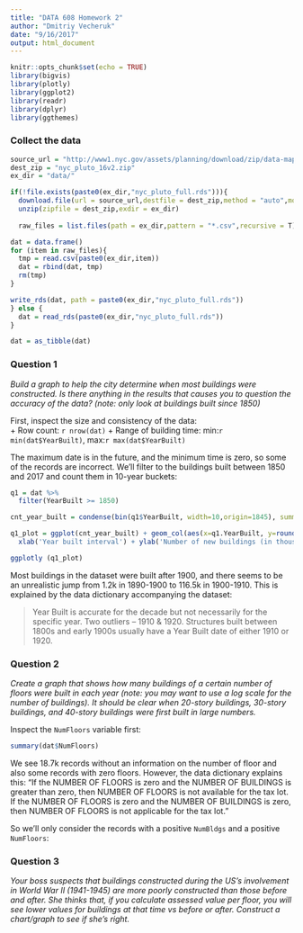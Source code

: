 ```yaml
---
title: "DATA 608 Homework 2"
author: "Dmitriy Vecheruk"
date: "9/16/2017"
output: html_document
---
```


```r
knitr::opts_chunk$set(echo = TRUE)
library(bigvis)
library(plotly)
library(ggplot2)
library(readr)
library(dplyr)
library(ggthemes)
```

### Collect the data

```r
source_url = "http://www1.nyc.gov/assets/planning/download/zip/data-maps/open-data/nyc_pluto_16v2%20.zip"
dest_zip = "nyc_pluto_16v2.zip"
ex_dir = "data/"

if(!file.exists(paste0(ex_dir,"nyc_pluto_full.rds"))){
  download.file(url = source_url,destfile = dest_zip,method = "auto",mode = "w")
  unzip(zipfile = dest_zip,exdir = ex_dir)
  
  raw_files = list.files(path = ex_dir,pattern = "*.csv",recursive = T)

dat = data.frame()
for (item in raw_files){
  tmp = read.csv(paste0(ex_dir,item))
  dat = rbind(dat, tmp)
  rm(tmp)
}

write_rds(dat, path = paste0(ex_dir,"nyc_pluto_full.rds"))
} else {
  dat = read_rds(paste0(ex_dir,"nyc_pluto_full.rds"))
}

dat = as_tibble(dat)
```


### Question 1  
  
*Build a graph to help the city determine when most buildings were constructed. Is there anything in the results that causes you to question the accuracy of the data? (note: only look at buildings built since 1850)*

First, inspect the size and consistency of the data:  
+ Row count: `r nrow(dat)`
+ Range of building time:  min:`r min(dat$YearBuilt)`, max:`r max(dat$YearBuilt)`

The maximum date is in the future, and the minimum time is zero, so some of the records are incorrect. We'll filter to the buildings built between 1850 and 2017 and count them in 10-year buckets:

```r
q1 = dat %>% 
  filter(YearBuilt >= 1850)

cnt_year_built = condense(bin(q1$YearBuilt, width=10,origin=1845), summary="count")
```

```r

q1_plot = ggplot(cnt_year_built) + geom_col(aes(x=q1.YearBuilt, y=round(.count/1000,1))) +
  xlab('Year built interval') + ylab('Number of new buildings (in thousands)') + xlim(1845,2020)+ggtitle("Count of new buildings by 10-year interval of construction year")+theme_minimal()

ggplotly (q1_plot)
```

Most buildings in the dataset were built after 1900, and there seems to be an unrealistic jump from 1.2k in 1890-1900 to 116.5k in 1900-1910. This is explained by the data dictionary accompanying the dataset:
  
> Year Built is accurate for the decade but not necessarily for the specific year. 
> Two outliers – 1910 & 1920. Structures built between 1800s and early 1900s usually have a Year Built date of either 1910 or 1920.  
  

### Question 2  
  
*Create a graph that shows how many buildings of a certain number of floors were built in each year (note: you may want to use a log scale for the number of buildings). It should be clear when 20-story buildings, 30-story buildings, and 40-story buildings were first built in large numbers.*

Inspect the `NumFloors` variable first:
```r
summary(dat$NumFloors)
```

We see 18.7k records without an information on the number of floor and also some records with zero floors. However, the data dictionary explains this:
"If the NUMBER OF FLOORS is zero and the NUMBER OF BUILDINGS is greater than zero, then NUMBER OF FLOORS is not available for the tax lot.
If the NUMBER OF FLOORS is zero and the NUMBER OF BUILDINGS is zero, then NUMBER OF FLOORS is not applicable for the tax lot."

So we'll only consider the records with a positive `NumBldgs` and a positive `NumFloors`:

### Question 3 
  
*Your boss suspects that buildings constructed during the US’s involvement in World War II (1941-1945) are more poorly constructed than those before and after. She thinks that, if you calculate assessed value per floor, you will see lower values for buildings at that time vs before or after. Construct a chart/graph to see if she’s right.*
 